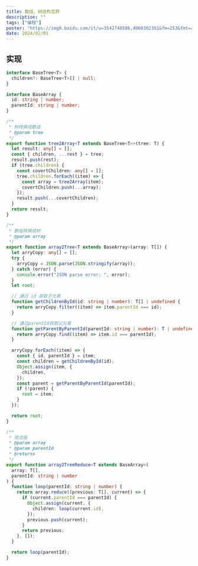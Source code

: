 ```yaml
---
title: 数组、树结构互转
description: ""
tags: ["编程"]
poster: "https://img0.baidu.com/it/u=3542748506,4060302361&fm=253&fmt=auto&app=138&f=JPEG?w=800&h=500"
date: 2024/02/01
---
```


## 实现

```typescript
interface BaseTree<T> {
  children?: BaseTree<T>[] | null;
}

interface BaseArray {
  id: string | number;
  parentId: string | number;
}

/**
 * 树转换成数组
 * @param tree
 */
export function tree2Array<T extends BaseTree<T>>(tree: T) {
  let result: any[] = [];
  const { children, ...rest } = tree;
  result.push(rest);
  if (tree.children) {
    const covertChildren: any[] = [];
    tree.children.forEach((item) => {
      const array = tree2Array(item);
      covertChildren.push(...array);
    });
    result.push(...covertChildren);
  }
  return result;
}

/**
 * 数组转换成树
 * @param array
 */
export function array2Tree<T extends BaseArray>(array: T[]) {
  let arryCopy: any[] = [];
  try {
    arryCopy = JSON.parse(JSON.stringify(array));
  } catch (error) {
    console.error("JSON parse error: ", error);
  }
  let root;

  // 通过 id 获取子元素
  function getChildrenById(id: string | number): T[] | undefined {
    return arryCopy.filter((item) => item.parentId === id);
  }

  // 通过parentId获取父元素
  function getParentByParentId(parentId: string | number): T | undefined {
    return arryCopy.find((item) => item.id === parentId);
  }

  arryCopy.forEach((item) => {
    const { id, parentId } = item;
    const children = getChildrenById(id);
    Object.assign(item, {
      children,
    });
    const parent = getParentByParentId(parentId);
    if (!parent) {
      root = item;
    }
  });

  return root;
}

/**
 * 简洁版
 * @param array
 * @param parentId
 * @returns
 */
export function array2TreeReduce<T extends BaseArray>(
  array: T[],
  parentId: string | number
) {
  function loop(parentId: string | number) {
    return array.reduce((previous: T[], current) => {
      if (current.parentId === parentId) {
        Object.assign(current, {
          children: loop(current.id),
        });
        previous.push(current);
      }
      return previous;
    }, []);
  }

  return loop(parentId);
}
```
